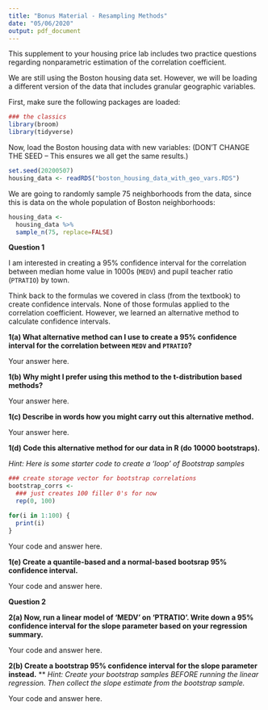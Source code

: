 ---
title: "Bonus Material - Resampling Methods"
date: "05/06/2020"
output: pdf_document
---

This supplement to your housing price lab includes two practice questions 
regarding nonparametric estimation of the correlation coefficient.

We are still using the Boston housing data set.  However, we will be loading a 
different version of the data that includes granular geographic variables.

First, make sure the following packages are loaded:

```{r, warning = FALSE, message = FALSE}

### the classics
library(broom)
library(tidyverse)
```

Now, load the Boston housing data with new variables: 
(DON'T CHANGE THE SEED -- This ensures we all get the same results.)
```{r}
set.seed(20200507)
housing_data <- readRDS("boston_housing_data_with_geo_vars.RDS")

```

We are going to randomly sample 75 neighborhoods from the data, since this is data on the whole population 
of Boston neighborhoods:
```{r}
housing_data <-
  housing_data %>% 
  sample_n(75, replace=FALSE)
```



**Question 1**

I am interested in creating a 95% confidence interval 
for the correlation between median home value in 1000s (`MEDV`) 
and pupil teacher ratio (`PTRATIO`) by town.

Think back to the formulas we covered in class (from the textbook) to create
confidence intervals. None of those formulas applied to the correlation coefficient.
However, we learned an alternative method to calculate confidence intervals.

**1(a) What alternative method can I use to create a 95% confidence interval for the correlation between `MEDV` and `PTRATIO`?**

Your answer here.

**1(b) Why might I prefer using this method to the t-distribution based methods?**

Your answer here.

**1(c) Describe in words how you might carry out this alternative method.**

Your answer here.

**1(d) Code this alternative method for our data in R (do 10000 bootstraps).**

*Hint: Here is some starter code to create a 'loop' of Bootstrap samples*

```{r}
### create storage vector for bootstrap correlations
bootstrap_corrs <-
  ### just creates 100 filler 0's for now
  rep(0, 100)

for(i in 1:100) {
  print(i)
}
```



Your code and answer here.



**1(e) Create a quantile-based and a normal-based bootsrap 95% confidence interval.**

Your code and answer here.


\newpage

**Question 2**

**2(a) Now, run a linear model of 'MEDV' on 'PTRATIO'.  Write down a 95% confidence interval for the slope parameter based on your regression summary.**

Your code and answer here.


**2(b) Create a bootstrap 95% confidence interval for the slope parameter instead.**
**
*Hint: Create your bootstrap samples BEFORE running the linear regression.  Then collect the slope estimate from the bootstrap sample.*

Your code and answer here.





